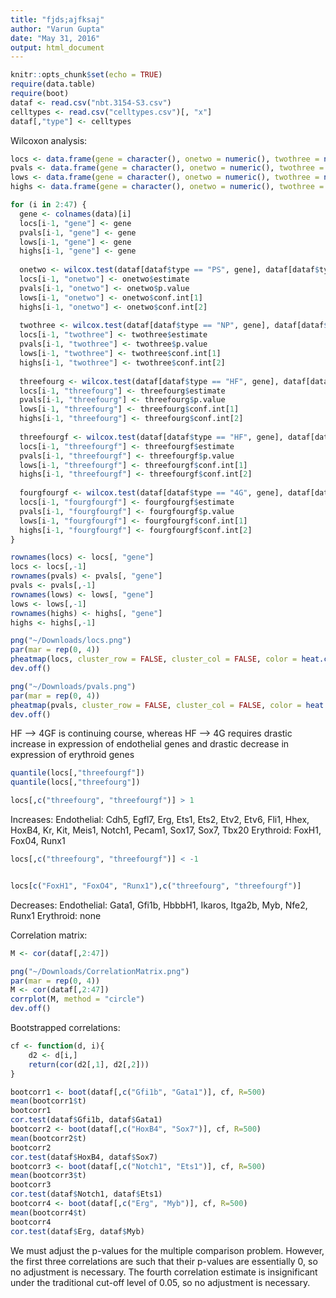 ```yaml
---
title: "fjds;ajfksaj"
author: "Varun Gupta"
date: "May 31, 2016"
output: html_document
---
```


```r
knitr::opts_chunk$set(echo = TRUE)
require(data.table)
require(boot)
dataf <- read.csv("nbt.3154-S3.csv")
celltypes <- read.csv("celltypes.csv")[, "x"]
dataf[,"type"] <- celltypes
```

Wilcoxon analysis:
```r
locs <- data.frame(gene = character(), onetwo = numeric(), twothree = numeric(), threefourg = numeric(), threefourgf = numeric(), fourgfourgf = numeric(), stringsAsFactors = FALSE)
pvals <- data.frame(gene = character(), onetwo = numeric(), twothree = numeric(), threefourg = numeric(), threefourgf = numeric(), fourgfourgf = numeric(), stringsAsFactors = FALSE)
lows <- data.frame(gene = character(), onetwo = numeric(), twothree = numeric(), threefourg = numeric(), threefourgf = numeric(), fourgfourgf = numeric(), stringsAsFactors = FALSE)
highs <- data.frame(gene = character(), onetwo = numeric(), twothree = numeric(), threefourg = numeric(), threefourgf = numeric(), fourgfourgf = numeric(), stringsAsFactors = FALSE)

for (i in 2:47) {
  gene <- colnames(data)[i]
  locs[i-1, "gene"] <- gene
  pvals[i-1, "gene"] <- gene
  lows[i-1, "gene"] <- gene
  highs[i-1, "gene"] <- gene
  
  onetwo <- wilcox.test(dataf[dataf$type == "PS", gene], dataf[dataf$type == "NP", gene], conf.int = TRUE)
  locs[i-1, "onetwo"] <- onetwo$estimate
  pvals[i-1, "onetwo"] <- onetwo$p.value
  lows[i-1, "onetwo"] <- onetwo$conf.int[1]
  highs[i-1, "onetwo"] <- onetwo$conf.int[2]
  
  twothree <- wilcox.test(dataf[dataf$type == "NP", gene], dataf[dataf$type == "HF", gene], conf.int = TRUE)
  locs[i-1, "twothree"] <- twothree$estimate
  pvals[i-1, "twothree"] <- twothree$p.value
  lows[i-1, "twothree"] <- twothree$conf.int[1]
  highs[i-1, "twothree"] <- twothree$conf.int[2]
  
  threefourg <- wilcox.test(dataf[dataf$type == "HF", gene], dataf[dataf$type == "4G", gene], conf.int = TRUE)
  locs[i-1, "threefourg"] <- threefourg$estimate
  pvals[i-1, "threefourg"] <- threefourg$p.value
  lows[i-1, "threefourg"] <- threefourg$conf.int[1]
  highs[i-1, "threefourg"] <- threefourg$conf.int[2]
  
  threefourgf <- wilcox.test(dataf[dataf$type == "HF", gene], dataf[dataf$type == "4GF", gene], conf.int = TRUE)
  locs[i-1, "threefourgf"] <- threefourgf$estimate
  pvals[i-1, "threefourgf"] <- threefourgf$p.value
  lows[i-1, "threefourgf"] <- threefourgf$conf.int[1]
  highs[i-1, "threefourgf"] <- threefourgf$conf.int[2]
  
  fourgfourgf <- wilcox.test(dataf[dataf$type == "4G", gene], dataf[dataf$type == "4GF", gene], conf.int = TRUE)
  locs[i-1, "fourgfourgf"] <- fourgfourgf$estimate
  pvals[i-1, "fourgfourgf"] <- fourgfourgf$p.value
  lows[i-1, "fourgfourgf"] <- fourgfourgf$conf.int[1]
  highs[i-1, "fourgfourgf"] <- fourgfourgf$conf.int[2]
}

rownames(locs) <- locs[, "gene"]
locs <- locs[,-1]
rownames(pvals) <- pvals[, "gene"]
pvals <- pvals[,-1]
rownames(lows) <- lows[, "gene"]
lows <- lows[,-1]
rownames(highs) <- highs[, "gene"]
highs <- highs[,-1]

png("~/Downloads/locs.png")
par(mar = rep(0, 4))
pheatmap(locs, cluster_row = FALSE, cluster_col = FALSE, color = heat.colors(12), labels_col = c("PS-NP", "NP-HF", "HF-4G", "HF-4GF", "4G-4GF"))
dev.off()

png("~/Downloads/pvals.png")
par(mar = rep(0, 4))
pheatmap(pvals, cluster_row = FALSE, cluster_col = FALSE, color = heat.colors(1), breaks = c(0, 0.05/230, 1), labels_col = c("PS-NP", "NP-HF", "HF-4G", "HF-4GF", "4G-4GF"))
dev.off()
```

HF --> 4GF is continuing course, whereas HF --> 4G requires drastic increase in expression of endothelial genes and drastic decrease in expression of erythroid genes
```r
quantile(locs[,"threefourgf"])
quantile(locs[,"threefourg"])
```

```r
locs[,c("threefourg", "threefourgf")] > 1
```
Increases:
Endothelial: Cdh5, Egfl7, Erg, Ets1, Ets2, Etv2, Etv6, Fli1, Hhex, HoxB4, Kr, Kit, Meis1, Notch1, Pecam1, Sox17, Sox7, Tbx20
Erythroid: FoxH1, Fox04, Runx1
```r
locs[,c("threefourg", "threefourgf")] < -1


locs[c("FoxH1", "FoxO4", "Runx1"),c("threefourg", "threefourgf")]
```
Decreases:
Endothelial: Gata1, Gfi1b, HbbbH1, Ikaros, Itga2b, Myb, Nfe2, Runx1
Erythroid: none

Correlation matrix:
```r
M <- cor(dataf[,2:47])

png("~/Downloads/CorrelationMatrix.png")
par(mar = rep(0, 4))
M <- cor(dataf[,2:47])
corrplot(M, method = "circle")
dev.off()

```

Bootstrapped correlations:
```r
cf <- function(d, i){
	d2 <- d[i,]
	return(cor(d2[,1], d2[,2]))
}

bootcorr1 <- boot(dataf[,c("Gfi1b", "Gata1")], cf, R=500)
mean(bootcorr1$t)
bootcorr1
cor.test(dataf$Gfi1b, dataf$Gata1)
bootcorr2 <- boot(dataf[,c("HoxB4", "Sox7")], cf, R=500)
mean(bootcorr2$t)
bootcorr2
cor.test(dataf$HoxB4, dataf$Sox7)
bootcorr3 <- boot(dataf[,c("Notch1", "Ets1")], cf, R=500)
mean(bootcorr3$t)
bootcorr3
cor.test(dataf$Notch1, dataf$Ets1)
bootcorr4 <- boot(dataf[,c("Erg", "Myb")], cf, R=500)
mean(bootcorr4$t)
bootcorr4
cor.test(dataf$Erg, dataf$Myb)
```
We must adjust the p-values for the multiple comparison problem. However, the first three correlations are such that their p-values are essentially 0, so no adjustment is necessary. The fourth correlation estimate is insignificant under the traditional cut-off level of 0.05, so no adjustment is necessary. 